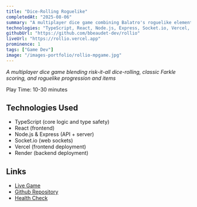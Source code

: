 ```yaml
---
title: "Dice-Rolling Roguelike"
completedAt: "2025-08-06"
summary: "A multiplayer dice game combining Balatro's roguelike elements with Farkle's scoring and rules"
technologies: "TypeScript, React, Node.js, Express, Socket.io, Vercel, Render"
githubUrl: "https://github.com/bbeaudet-dev/rollio"
liveUrl: "https://rollio.vercel.app"
prominence: 1
tags: ["Game Dev"]
image: "/images-portfolio/rollio-mpgame.jpg"
---
```


_A multiplayer dice game blending risk-it-all dice-rolling, classic Farkle scoring, and roguelike progression and items_

Play Time: 10-30 minutes

<LaunchButton
  href="https://rollio.vercel.app"
  title="Play Rollio"
  icon="🎲"
  color="purple"
/>

## Technologies Used

- TypeScript (core logic and type safety)
- React (frontend)
- Node.js & Express (API + server)
- Socket.io (web sockets)
- Vercel (frontend deployment)
- Render (backend deployment)

## Links

- [Live Game](https://rollio.vercel.app)
- [Github Repository](https://github.com/bbeaudet-dev/rollio)
- [Health Check](https://rollio-backend.onrender.com/health)

